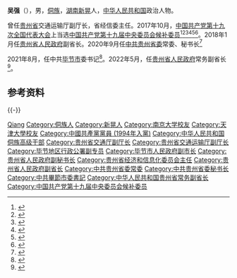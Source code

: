 {{Otheruses|other=名为吴强的其他人物|吴强}}

'''吴强'''（{{bd|1966年|8月||catIdx=Wu吴}}），男，[[侗族|侗族]]，[[湖南省|湖南]][[新晃侗族自治县|新晃]]人，[[中华人民共和国|中华人民共和国]]政治人物。

曾任[[贵州省|贵州省]]交通运输厅副厅长，省经信委主任。2017年10月，[[中国共产党第十九次全国代表大会|中国共产党第十九次全国代表大会]]上当选[[中国共产党第十九届中央委员会候补委员列表|中国共产党第十九届中央委员会候补委员]]<ref>{{cite news |title=中国共产党第十九届中央委员会候补委员名单（172名） |url=https://news.gmw.cn/2017-10/25/content_26593954.htm |accessdate=2021-08-18 |work=光明日报 |agency=光明网 |archive-date=2021-08-18 |archive-url=https://web.archive.org/web/20210818074600/https://news.gmw.cn/2017-10/25/content_26593954.htm |dead-url=no }}</ref><ref>{{cite news |title=十九届中央委员、候补委员、中央纪委委员名单 |url=http://news.cri.cn/20171024/f3e85cce-38bb-818d-ce36-bd4c66d0d4c6.html |accessdate=2021-08-18 |work=国际在线 |agency=国际在线 |archive-date=2021-08-18 |archive-url=https://web.archive.org/web/20210818074542/http://news.cri.cn/20171024/f3e85cce-38bb-818d-ce36-bd4c66d0d4c6.html |dead-url=no }}</ref><ref>{{cite news |title=十九大受权发布：中国共产党第十九届中央委员会候补委员名单 |url=http://www.xinhuanet.com//politics/19cpcnc/2017-10/24/c_1121848883.htm |accessdate=2021-08-18 |work=新华网 |agency=新华网 |archive-date=2018-12-09 |archive-url=https://web.archive.org/web/20181209124324/http://www.xinhuanet.com//politics/19cpcnc/2017-10/24/c_1121848883.htm |dead-url=no }}</ref><ref>{{cite news |title=中国共产党第十九届中央委员会候补委员名单 |url=http://guoqing.china.com.cn/zy/2018-03/01/content_50628437.htm |accessdate=2021-08-18 |work=中国网 |agency=中国网 |archive-date=2021-08-18 |archive-url=https://web.archive.org/web/20210818074045/http://guoqing.china.com.cn/zy/2018-03/01/content_50628437.htm |dead-url=no }}</ref><ref>{{cite news |title=中国共产党第十九届中央委员会候补委员名单 |url=http://www.gov.cn/guoqing/2017-10/24/content_5432328.htm |accessdate=2021-08-18 |work=中国政府网 |agency=中国政府网 |archive-date=2020-08-05 |archive-url=https://web.archive.org/web/20200805131505/http://www.gov.cn/guoqing/2017-10/24/content_5432328.htm |dead-url=no }}</ref><ref>{{cite news |title=中国共产党第十九届中央委员会候补委员名单 |url=https://china.huanqiu.com/article/9CaKrnK5yXI |accessdate=2021-08-18 |work=环球网 |agency=环球网 |archive-date=2021-08-18 |archive-url=https://web.archive.org/web/20210818074045/https://china.huanqiu.com/article/9CaKrnK5yXI |dead-url=no }}</ref>。2018年1月任[[贵州省人民政府|贵州省人民政府]]副省长。2020年9月任[[中国共产党贵州省委员会|中共贵州省委]]常委、秘书长<ref>{{Cite web|title=吴　强|url=http://www.guizhou.gov.cn/zwgk/zfld/wq/|accessdate=2020-07-17|work=贵州省人民政府|archiveurl=https://web.archive.org/web/20200709182903/http://www.guizhou.gov.cn/|archivedate=2020-07-09|dead-url=yes}}</ref>

2021年8月，任中共[[毕节市|毕节市]]委书记<ref>{{Cite web|title=吴强兼任毕节市委书记 周建琨不再兼任(简历)_中国经济网——国家经济门户|url=http://district.ce.cn/newarea/sddy/202108/17/t20210817_36814577.shtml|access-date=2021-08-17|work=district.ce.cn|archive-date=2021-08-17|archive-url=https://web.archive.org/web/20210817121132/http://district.ce.cn/newarea/sddy/202108/17/t20210817_36814577.shtml|dead-url=no}}</ref>。2022年5月，任[[贵州省人民政府|贵州省人民政府]]常务副省长<ref>{{Cite web|title=吴强、董家禄任贵州省副省长 谭炯、吴胜华、李睿不再担任_中国经济网——国家经济门户|url=http://district.ce.cn/newarea/sddy/202205/25/t20220525_37618145.shtml|access-date=2022-05-30|work=district.ce.cn|archive-date=2022-05-26|archive-url=https://web.archive.org/web/20220526143234/http://district.ce.cn/newarea/sddy/202205/25/t20220525_37618145.shtml}}</ref>。

== 参考资料 ==
{{reflist}}

{{-}}
{{start box}}
{{s-ppo|cpc}}
{{s-before|[[周建琨|周建琨]]}}
{{s-title|[[中国共产党毕节市委员会|中国共产党毕节市委员会]]书记|2021年8月－2022年5月}} 
{{s-after|[[吴胜华|吴胜华]]}}
{{s-before|[[刘捷_(1970年)|刘捷]]}}
{{s-title|[[中国共产党贵州省委员会|中国共产党贵州省委员会]]秘书长|2020年9月－2022年5月}}
{{s-after|[[陈少波|陈少波]]}}
{{s-gov|prc}}
{{s-before|[[李再勇|李再勇]]}}
{{s-title|[[贵州省人民政府|贵州省人民政府]]常务副省长|2022年5月－}}
{{s-inc}}
{{s-before|[[马宁宇|马宁宇]]}}
{{s-title|[[贵州省经济和信息化委员会|贵州省经济和信息化委员会]]主任|2016年9月－2018年1月}} 
{{s-after|[[何刚_(贵州官员)|何刚]]}}
{{end box}}
{{贵州省领导人}}

{{Authority control}}
{{DEFAULTSORT:Wu吴}}
[[Category:吴姓|Qiang]]
[[Category:侗族人|Category:侗族人]]
[[Category:新晃人|Category:新晃人]]
[[Category:南京大学校友|Category:南京大学校友]]
[[Category:天津大學校友|Category:天津大學校友]]
[[Category:中國共產黨黨員_(1994年入黨)|Category:中國共產黨黨員 (1994年入黨)]]
[[Category:中华人民共和国侗族高级干部|Category:中华人民共和国侗族高级干部]]
[[Category:贵州省交通厅副厅长|Category:贵州省交通厅副厅长]]
[[Category:贵州省交通运输厅副厅长|Category:贵州省交通运输厅副厅长]]
[[Category:毕节地区行政公署副专员|Category:毕节地区行政公署副专员]]
[[Category:毕节市人民政府副市长|Category:毕节市人民政府副市长]]
[[Category:贵州省人民政府副秘书长|Category:贵州省人民政府副秘书长]]
[[Category:贵州省经济和信息化委员会主任|Category:贵州省经济和信息化委员会主任]]
[[Category:贵州省人民政府副省长|Category:贵州省人民政府副省长]]
[[Category:中共贵州省委常委|Category:中共贵州省委常委]]
[[Category:中共贵州省委秘书长|Category:中共贵州省委秘书长]]
[[Category:中共畢節市委書記|Category:中共畢節市委書記]]
[[Category:中华人民共和国贵州省常务副省长|Category:中华人民共和国贵州省常务副省长]]
[[Category:中国共产党第十九届中央委员会候补委员|Category:中国共产党第十九届中央委员会候补委员]]